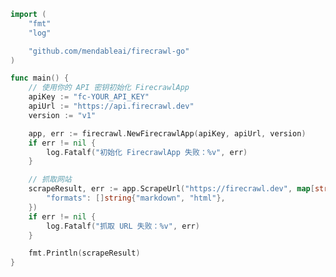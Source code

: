 ```go Go（Go 语言）
import (
	"fmt"
	"log"

	"github.com/mendableai/firecrawl-go"
)

func main() {
	// 使用你的 API 密钥初始化 FirecrawlApp
	apiKey := "fc-YOUR_API_KEY"
	apiUrl := "https://api.firecrawl.dev"
	version := "v1"

	app, err := firecrawl.NewFirecrawlApp(apiKey, apiUrl, version)
	if err != nil {
		log.Fatalf("初始化 FirecrawlApp 失败：%v", err)
	}

	// 抓取网站
	scrapeResult, err := app.ScrapeUrl("https://firecrawl.dev", map[string]any{
		"formats": []string{"markdown", "html"},
	})
	if err != nil {
		log.Fatalf("抓取 URL 失败：%v", err)
	}

	fmt.Println(scrapeResult)
}
```
